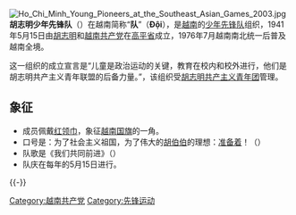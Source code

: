{{Infobox Political Youth Organization
|name_Chinese = 胡志明少年先锋队
|name_native = Đội Thiếu niên Tiền phong Hồ Chí Minh
|colorcode = #D7141A
|logo = [[File:_Emblem_of_Ho_Chi_Minh_Young_Pioneers.svg|80px]]
|leader = [[胡志明|胡志明]]
|secretary = 
|founded = 1941年5月15日
|headquarters = {{VNM}}
|ideology =[[社会主义|社会主义]]
|mother_party = [[越南共产党|越南共产党]]
|international = 
|newspaper=
|website =
|motto=“准备！”（{{lang|vi|Sẵn sàng!}}）
|caption=标志}}
[[File:Ho_Chi_Minh_Young_Pioneers_at_the_Southeast_Asian_Games_2003.jpg|thumb]]
'''胡志明少年先锋队'''（{{vie|v='''Đội Thiếu niên Tiền phong Hồ Chí Minh'''|hn=隊少年前鋒胡志明}}）在越南简称“'''队'''”（'''Đội'''），是[[越南|越南]]的[[先锋运动|少年先锋队]]组织，1941年5月15日由[[胡志明|胡志明]]和[[越南共产党|越南共产党]]在[[高平省|高平省]]成立，1976年7月越南南北统一后普及越南全境。

这一组织的成立宣言是“儿童是政治运动的关键，教育在校内和校外进行，他们是胡志明共产主义青年联盟的后备力量。”，该组织受[[胡志明共产主义青年团|胡志明共产主义青年团]]管理。

==象征==
*成员佩戴[[红领巾|红领巾]]，象征[[越南国旗|越南国旗]]的一角。
*口号是：为了社会主义祖国，为了伟大的[[胡志明|胡伯伯]]的理想：[[时刻准备着|准备着]]！（{{lang-vi|"Vì tổ quốc xã hội chủ nghĩa, vì lý tưởng của Bác Hồ vĩ đại: Sẵn sàng!"}}）
*队歌是《我们共同前进》（{{lang-vi|Cùng nhau ta đi lên}}）
*队庆在每年的5月15日进行。
{{-}}
{{Pioneer movement}}
[[Category:越南共产党|Category:越南共产党]]
[[Category:先锋运动|Category:先锋运动]]
